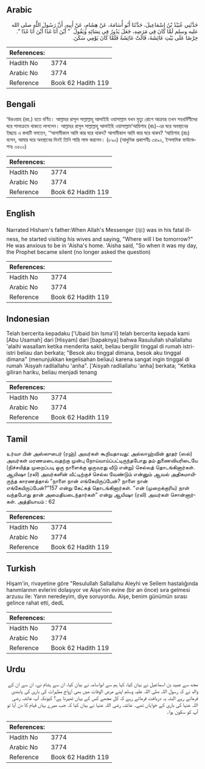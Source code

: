## Arabic


<div dir="rtl" lang="ar" style={{fontSize:'larger',backgroundColor:'#f8f9fa',padding:20}}>
حَدَّثَنِي عُبَيْدُ بْنُ إِسْمَاعِيلَ، حَدَّثَنَا أَبُو أُسَامَةَ، عَنْ هِشَامٍ، عَنْ أَبِيهِ، أَنَّ رَسُولَ اللَّهِ صلى الله عليه وسلم لَمَّا كَانَ فِي مَرَضِهِ، جَعَلَ يَدُورُ فِي نِسَائِهِ وَيَقُولُ ‏ "‏ أَيْنَ أَنَا غَدًا أَيْنَ أَنَا غَدًا ‏"‏‏.‏ حِرْصًا عَلَى بَيْتِ عَائِشَةَ، قَالَتْ عَائِشَةُ فَلَمَّا كَانَ يَوْمِي سَكَنَ‏.‏
</div>
<div style={{backgroundColor:'#f8f9fa',padding:20, marginBottom: 10}}><table> <thead> <tr> <th>References:</th> <th></th> </tr> </thead> <tbody><tr><td>Hadith No</td><td>3774</td></tr><tr><td>Arabic No</td><td>3774</td></tr><tr><td>Reference</td><td>Book 62 Hadith 119</td></tr></tbody></table></div>

## Bengali


<div dir="ltr" lang="bn" style={{fontSize:'larger',backgroundColor:'#f8f9fa',padding:20}}>
‘উরওয়াহ (রহ.) হতে বর্ণিত। আল্লাহর রাসূল সাল্লাল্লাহু আলাইহি ওয়াসাল্লাম যখন মৃত্যু রোগে আক্রান্ত তখন সহধর্মিণীদের ঘরে পালাক্রমে থাকতে লাগলেন। আল্লাহর রাসূল সাল্লাল্লাহু আলাইহি ওয়াসাল্লাম‘আয়িশাহ (রাঃ)-এর ঘরে অবস্থানের ইচ্ছায় এ কথাটি বলতেন, ‘‘আগামীকাল আমি কার ঘরে থাকব? আগামীকাল আমি কার ঘরে থাকব? ‘আয়িশাহ (রাঃ) বলেন, আমার ঘরে অবস্থানের দিনই তিনি শান্তি লাভ করলেন। (৮৯০) (আধুনিক প্রকাশনীঃ ৩৪৯২, ইসলামিক ফাউন্ডেশনঃ ৩৫০০)
</div>
<div style={{backgroundColor:'#f8f9fa',padding:20, marginBottom: 10}}><table> <thead> <tr> <th>References:</th> <th></th> </tr> </thead> <tbody><tr><td>Hadith No</td><td>3774</td></tr><tr><td>Arabic No</td><td>3774</td></tr><tr><td>Reference</td><td>Book 62 Hadith 119</td></tr></tbody></table></div>

## English


<div dir="ltr" lang="en" style={{fontSize:'larger',backgroundColor:'#f8f9fa',padding:20}}>
Narrated Hisham's father:When Allah's Messenger (ﷺ) was in his fatal illness, he started visiting his wives and saying, "Where will I be tomorrow?" He was anxious to be in 'Aisha's home. 'Aisha said, "So when it was my day, the Prophet became silent (no longer asked the question)
</div>
<div style={{backgroundColor:'#f8f9fa',padding:20, marginBottom: 10}}><table> <thead> <tr> <th>References:</th> <th></th> </tr> </thead> <tbody><tr><td>Hadith No</td><td>3774</td></tr><tr><td>Arabic No</td><td>3774</td></tr><tr><td>Reference</td><td>Book 62 Hadith 119</td></tr></tbody></table></div>

## Indonesian


<div dir="ltr" lang="id" style={{fontSize:'larger',backgroundColor:'#f8f9fa',padding:20}}>
Telah bercerita kepadaku ['Ubaid bin Isma'il] telah bercerita kepada kami [Abu Usamah] dari [Hisyam] dari [bapaknya] bahwa Rasulullah shallallahu 'alaihi wasallam ketika menderita sakit, beliau bergilir tinggal di rumah istri-istri beliau dan berkata; "Besok aku tinggal dimana, besok aku tinggal dimana" (menunjukkan kegelisahan beliau) karena sangat ingin tinggal di rumah 'Aisyah radliallahu 'anha". ['Aisyah radliallahu 'anha] berkata; "Ketika giliran hariku, beliau menjadi tenang
</div>
<div style={{backgroundColor:'#f8f9fa',padding:20, marginBottom: 10}}><table> <thead> <tr> <th>References:</th> <th></th> </tr> </thead> <tbody><tr><td>Hadith No</td><td>3774</td></tr><tr><td>Arabic No</td><td>3774</td></tr><tr><td>Reference</td><td>Book 62 Hadith 119</td></tr></tbody></table></div>

## Tamil


<div dir="ltr" lang="ta" style={{fontSize:'larger',backgroundColor:'#f8f9fa',padding:20}}>
உர்வா பின் அஸ்ஸுபைர் (ரஹ்) அவர்கள் கூறியதாவது: அல்லாஹ்வின் தூதர் (ஸல்) அவர்கள் மரணமடைவதற்கு முன்பு நோய்வாய்ப்பட்டிருந்தபோது தம் துணைவியரிடையே (நிச்சயித்த முறைப்படி ஒரு நாளைக்கு ஒருவரது வீடு என்று) செல்லத் தொடங்கினார்கள். ஆயிஷா (ரலி) அவர்களின் வீட்டிற்குச் செல்ல வேண்டும் என்னும் ஆவல் அதிகமாயிருந்த காரணத்தால் “நாளை நான் எங்கேயிருப்பேன்? நாளை நான் எங்கேயிருப்பேன்?”157 என்று கேட்கத் தொடங்கினார்கள். “என் (முறைக்குரிய) நாள் வந்தபோது தான் அமைதியடைந்தார்கள்” என்று ஆயிஷா (ரலி) அவர்கள் சொன்னார்கள். அத்தியாயம் : 62
</div>
<div style={{backgroundColor:'#f8f9fa',padding:20, marginBottom: 10}}><table> <thead> <tr> <th>References:</th> <th></th> </tr> </thead> <tbody><tr><td>Hadith No</td><td>3774</td></tr><tr><td>Arabic No</td><td>3774</td></tr><tr><td>Reference</td><td>Book 62 Hadith 119</td></tr></tbody></table></div>

## Turkish


<div dir="ltr" lang="tr" style={{fontSize:'larger',backgroundColor:'#f8f9fa',padding:20}}>
Hişam'in, rivayetine göre "Resulullah Sallallahu Aleyhi ve Sellem hastalığında hanımlarının evlerini dolaşıyor ve Aişe'nin evine (bir an önce) sıra gelmesi arzusu ile: Yarın neredeyim, diye soruyordu. Aişe, benim günümün sırası gelince rahat etti, dedL
</div>
<div style={{backgroundColor:'#f8f9fa',padding:20, marginBottom: 10}}><table> <thead> <tr> <th>References:</th> <th></th> </tr> </thead> <tbody><tr><td>Hadith No</td><td>3774</td></tr><tr><td>Arabic No</td><td>3774</td></tr><tr><td>Reference</td><td>Book 62 Hadith 119</td></tr></tbody></table></div>

## Urdu


<div dir="rtl" lang="ur" style={{fontSize:'larger',backgroundColor:'#f8f9fa',padding:20}}>
مجھ سے عبید بن اسماعیل نے بیان کیا، کہا ہم سے ابواسامہ نے بیان کیا، ان سے ہشام نے، ان سے ان کے والد نے کہ رسول اللہ صلی اللہ علیہ وسلم اپنے مرض الوفات میں بھی ازواج مطہرات کی باری کی پابندی فرماتے رہے البتہ یہ دریافت فرماتے رہے کہ کل مجھے کس کے یہاں ٹھہرنا ہے؟ کیونکہ آپ عائشہ رضی اللہ عنہا کی باری کے خواہاں تھے۔ عائشہ رضی اللہ عنہا نے بیان کیا کہ جب میرے یہاں قیام کا دن آیا تو آپ کو سکون ہوا۔
</div>
<div style={{backgroundColor:'#f8f9fa',padding:20, marginBottom: 10}}><table> <thead> <tr> <th>References:</th> <th></th> </tr> </thead> <tbody><tr><td>Hadith No</td><td>3774</td></tr><tr><td>Arabic No</td><td>3774</td></tr><tr><td>Reference</td><td>Book 62 Hadith 119</td></tr></tbody></table></div>